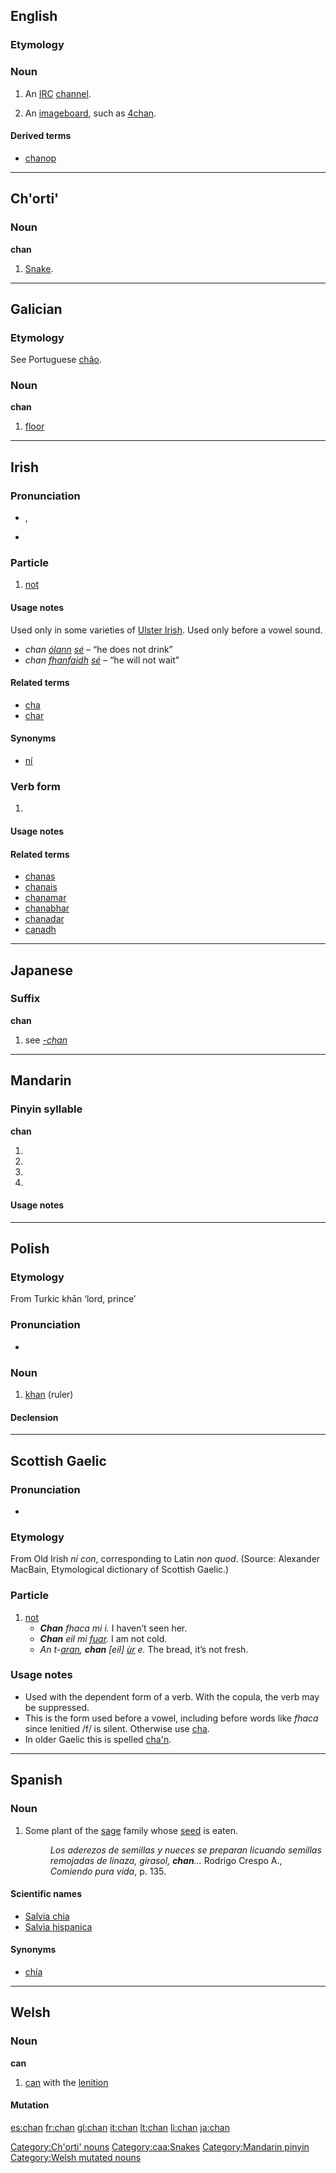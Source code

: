 {{also|Appendix:Variations of "chan"}}
==English==

===Etymology===
{{term|channel}}

===Noun===
{{en-noun}}

# {{internet|informal}} An [[IRC]] [[channel]].
# {{internet|informal}} An [[imageboard]], such as [[w:4chan|4chan]].

====Derived terms====
* [[chanop]]

----

==Ch'orti'==

===Noun===
'''chan'''

# [[snake|Snake]].

[[Category:Ch'orti' nouns]]
[[Category:caa:Snakes]]

----

==Galician==

===Etymology===
See Portuguese [[chão]].

===Noun===
'''chan''' {{m}}

# [[floor]]

----

==Irish==

===Pronunciation===
* {{sense|particle}} {{IPA|lang=ga|[xan̪ˠ]}} {{qualifier|before ''a'', ''o'', ''u'', ''fha'', ''fho'', ''fhu''}}, {{IPAchar|[xanʲ]}} {{qualifier|before ''e'', ''i'', ''fhe'', ''fhi''}}
* {{sense|verb form}}  {{IPA|lang=ga|[xan̪ˠ]}}

===Particle===
{{infl|ga|particle|negative}}

# [[not]]

====Usage notes====
Used only in some varieties of [[w:Ulster Irish|Ulster Irish]]. Used only before a vowel sound.
* ''chan [[ólann]] [[sé]]'' – “he does not drink”
* ''chan [[fhanfaidh]] [[sé]]'' – “he will not wait”

====Related terms====
* [[cha#Irish|cha]] {{qualifier|used before a consonant}}
* [[char#Irish|char]] {{qualifier|used with the past tense}}

====Synonyms====
* [[ní#Irish|ní]] {{qualifier|used in Munster Irish, Connacht Irish, and some varieties of Ulster Irish}}

===Verb form===
{{infl|ga|verb form}}

# {{form of|past tense analytic|can|lang=Irish}}

====Usage notes====
{{ga analytic|past}}

====Related terms====
* [[chanas]] {{qualifier|1st person sing. synthetic, nonstandard}}
* [[chanais]] {{qualifier|2d person sing. synthetic, nonstandard}}
* [[chanamar]] {{qualifier|1st person pl. synthetic}}
* [[chanabhar]] {{qualifier|2d person pl. synthetic, nonstandard}}
* [[chanadar]] {{qualifier|3d person pl. synthetic, nonstandard}}
* [[canadh]] {{qualifier|autonomous}}

----

==Japanese==

===Suffix===
'''chan'''

# see ''[[-chan]]''

----

==Mandarin==

===Pinyin syllable===
'''chan'''

# {{nonstandard spelling of|chān|lang=cmn}}
# {{nonstandard spelling of|chán|lang=cmn}}
# {{nonstandard spelling of|chǎn|lang=cmn}}
# {{nonstandard spelling of|chàn|lang=cmn}}

====Usage notes====
{{zh-tone}}

[[Category:Mandarin pinyin]]

----

==Polish==

===Etymology===
From Turkic khān ‘lord, prince’

===Pronunciation===
* {{IPA|/xan̪/|lang=pl}}

===Noun===
{{pl-noun|m}}

# [[khan]] (ruler)

====Declension====
{{pl-decl-noun
|chan|chanowie
|chana|chanów
|chanowi|chanom
|chana|chanów
|chanem|chanami
|chanie|chanach
|chanie|chanowie
}}

----

==Scottish Gaelic==

===Pronunciation===
* {{IPA|lang=gd|[xanʲ]}}

===Etymology===
From Old Irish ''ní con'', corresponding to Latin ''non quod''. (Source: Alexander MacBain, Etymological dictionary of Scottish Gaelic.)

===Particle===
{{infl|gd|particle}}

# [[not]]
#* '''''Chan''' fhaca mi i.''  I haven’t seen her.
#* '''''Chan''' eil mi [[fuar]].''  I am not cold.
#* ''An t-[[aran]], '''chan''' [eil] [[ùr]] e.''  The bread, it’s not fresh.

===Usage notes===
* Used with the dependent form of a verb. With the copula, the verb may be suppressed.
* This is the form used before a vowel, including before words like ''fhaca'' since lenitied /f/ is silent. Otherwise use [[cha]].
* In older Gaelic this is spelled [[cha'n]].

----

==Spanish==

===Noun===
{{es-noun-m|pl=chanes}}

# Some plant of the [[sage]] family whose [[seed]] is eaten.
#: ''Los aderezos de semillas y nueces se preparan licuando semillas remojadas de linaza, girasol, '''chan'''...'' Rodrigo Crespo A., ''Comiendo pura vida'', p. 135.

====Scientific names====
* [[Salvia chia]]
* [[Salvia hispanica]]

====Synonyms====
* [[chía]] {{f}}

----

==Welsh==

===Noun===
'''can'''

# [[can]] with the [[lenition]]

====Mutation====
{{cy-mut-c|an}}

[[Category:Welsh mutated nouns]]

[[es:chan]]
[[fr:chan]]
[[gl:chan]]
[[it:chan]]
[[lt:chan]]
[[li:chan]]
[[ja:chan]]